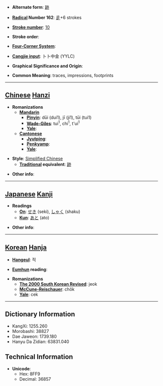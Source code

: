 * '''Alternate form''': [[跡]]

* '''[[Wiktionary:Chinese radical index| Radical]] Number 162''': [[Wiktionary:Chinese radical index 辵|辵]]+6 strokes

* '''[[Wiktionary:Chinese total strokes index|Stroke number]]''': [[Wiktionary:Chinese total strokes index 10|10]]

* '''Stroke order''': 

* '''[[Wiktionary:Chinese four corner index|Four-Corner System]]''': 

* '''[[Wiktionary:Chinese Cangjie index|Cangjie input]]''': 卜卜中金 (YYLC)

* '''Graphical Significance and Origin''': 

* '''Common Meaning''': traces, impressions, footprints

----

== [[Chinese]] [[Hanzi]] ==

* '''Romanizations'''
** '''[[Mandarin]]'''
*** '''[[Pinyin]]''': dūi (dui1), jī (ji1), tūi (tui1)
*** '''[[Wade-Giles]]''': tui<sup>1</sup>, chi<sup>1</sup>, t'ui<sup>1</sup>
*** '''[[Yale]]''': 
** '''[[Cantonese]]'''
*** '''[[Jyutping]]''':
*** '''[[Penkyamp]]''': 
*** '''[[Yale]]''': 

* '''Style''': [[Simplified Chinese]] 
** '''[[Traditional Chinese|Traditional]] equivalent''': [[跡]]

* '''Other info''': 

----

== [[Japanese]] [[Kanji]] ==

* '''Readings'''
** '''[[On]]''': [[せき]] (seki), [[しゃく]] (shaku)
** '''[[Kun]]''': [[あと]] (ato)

* '''Other info''':  

----

== [[Korean]] [[Hanja]] ==

* '''[[Hangeul]]''': 적

* '''[[Eumhun]] reading''': 

* '''Romanizations'''
** '''[[The 2000 South Korean Revised Romanization|The 2000 South Korean Revised]]''': jeok
** '''[[McCune-Reischauer]]''': chŏk
** '''[[Yale]]''': cek

----

== Dictionary Information ==

* KangXi: 1255.260
* Morobashi: 38827
* Dae Jaweon: 1739.180
* Hanyu Da Zidian: 63831.040

== Technical Information ==

* '''Unicode''':
** Hex: 8FF9
** Decimal: 36857